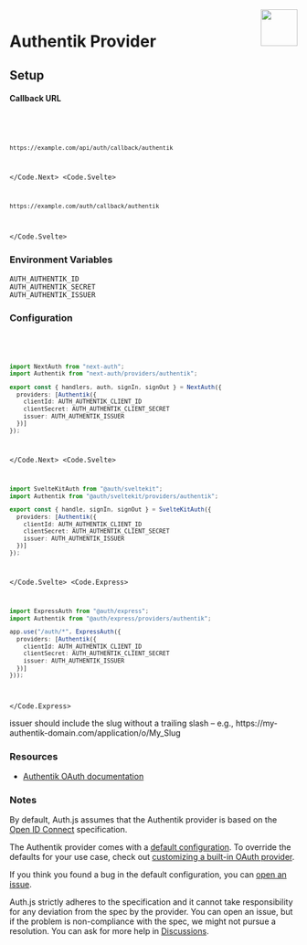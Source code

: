 
<img align="right" src="/img/providers/authentik.svg" height="64" width="64" />

# Authentik Provider

## Setup

#### Callback URL

<Code>
  <Code.Next>

```bash
https://example.com/api/auth/callback/authentik
```

  </Code.Next>
  <Code.Svelte>

```bash
https://example.com/auth/callback/authentik
```

  </Code.Svelte>
</Code>

### Environment Variables

```
AUTH_AUTHENTIK_ID
AUTH_AUTHENTIK_SECRET
AUTH_AUTHENTIK_ISSUER
```

### Configuration

<Code>
  <Code.Next>

```ts filename="/auth.ts"
import NextAuth from "next-auth";
import Authentik from "next-auth/providers/authentik";

export const { handlers, auth, signIn, signOut } = NextAuth({
  providers: [Authentik({
    clientId: AUTH_AUTHENTIK_CLIENT_ID
    clientSecret: AUTH_AUTHENTIK_CLIENT_SECRET
    issuer: AUTH_AUTHENTIK_ISSUER
  })]
});
```

  </Code.Next>
  <Code.Svelte>

```ts filename="/src/auth.ts"
import SvelteKitAuth from "@auth/sveltekit";
import Authentik from "@auth/sveltekit/providers/authentik";

export const { handle, signIn, signOut } = SvelteKitAuth({
  providers: [Authentik({
    clientId: AUTH_AUTHENTIK_CLIENT_ID
    clientSecret: AUTH_AUTHENTIK_CLIENT_SECRET
    issuer: AUTH_AUTHENTIK_ISSUER
  })]
});
```

  </Code.Svelte>
  <Code.Express>

```ts filename="/src/app.ts"
import ExpressAuth from "@auth/express";
import Authentik from "@auth/express/providers/authentik";

app.use("/auth/*", ExpressAuth({
  providers: [Authentik({
    clientId: AUTH_AUTHENTIK_CLIENT_ID
    clientSecret: AUTH_AUTHENTIK_CLIENT_SECRET
    issuer: AUTH_AUTHENTIK_ISSUER
  })]
}));
```

  </Code.Express>
</Code>

<Callout>
  issuer should include the slug without a trailing slash – e.g.,
  https://my-authentik-domain.com/application/o/My_Slug
</Callout>

### Resources

- [Authentik OAuth documentation](https://goauthentik.io/docs/providers/oauth2)

### Notes

By default, Auth.js assumes that the Authentik provider is
based on the [Open ID Connect](https://openid.net/specs/openid-connect-core-1_0.html) specification.

<Callout type="info">

The Authentik provider comes with a [default configuration](https://github.com/nextauthjs/next-auth/blob/main/packages/core/src/providers/authentik.ts).
To override the defaults for your use case, check out [customizing a built-in OAuth provider](https://authjs.dev/guides/providers/custom-provider#override-default-options).

</Callout>

<Callout>

If you think you found a bug in the default configuration, you can [open an issue](https://authjs.dev/new/provider-issue).

Auth.js strictly adheres to the specification and it cannot take responsibility for any deviation from
the spec by the provider. You can open an issue, but if the problem is non-compliance with the spec,
we might not pursue a resolution. You can ask for more help in [Discussions](https://authjs.dev/new/github-discussions).

</Callout>
